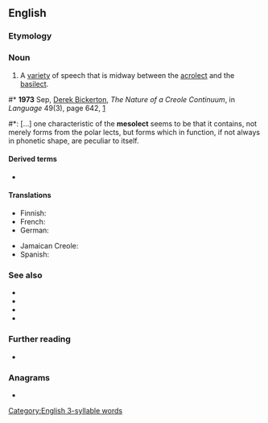 ==English==

===Etymology===
{{confix|en|meso|lect}}

===Noun===
{{en-noun}}

# {{lb|en|sociolinguistics}} A [[variety]] of speech that is midway between the [[acrolect]] and the [[basilect]].
#: {{cot|en|acrolect|basilect}}

#* '''1973''' Sep, [[w:Derek Bickerton|Derek Bickerton]], ''The Nature of a Creole Continuum'', in ''Language'' 49(3), page 642, [http://links.jstor.org/sici?sici=0097-8507%28197309%2949%3A3%3C640%3ATNOACC%3E2.0.CO%3B2-K]
#*: [...] one characteristic of the '''mesolect''' seems to be that it contains,<!-- sic --> not merely forms from the polar lects, but forms which in function, if not always in phonetic shape, are peculiar to itself.

====Derived terms====
* {{l|en|mesolectal}}

====Translations====
{{trans-top|speech between acrolect and basilect}}
* Finnish: {{t|fi|mesolekti}}
* French: {{t+|fr|mésolecte}}
* German: {{t+|de|Mesolekt|m}}
{{trans-mid}}
* Jamaican Creole: {{t|jam|miizolek}}
* Spanish: {{t|es|mesolecto|m}}
{{trans-bottom}}

===See also===
* {{l|en|acrolect}}
* {{l|en|basilect}}
* {{l|en|code-switching}}
* {{l|en|matrilect}}

===Further reading===
* {{pedia|post-creole continuum}}

===Anagrams===
* {{anagrams|en|a=ceelmost|telecoms}}

[[Category:English 3-syllable words]]